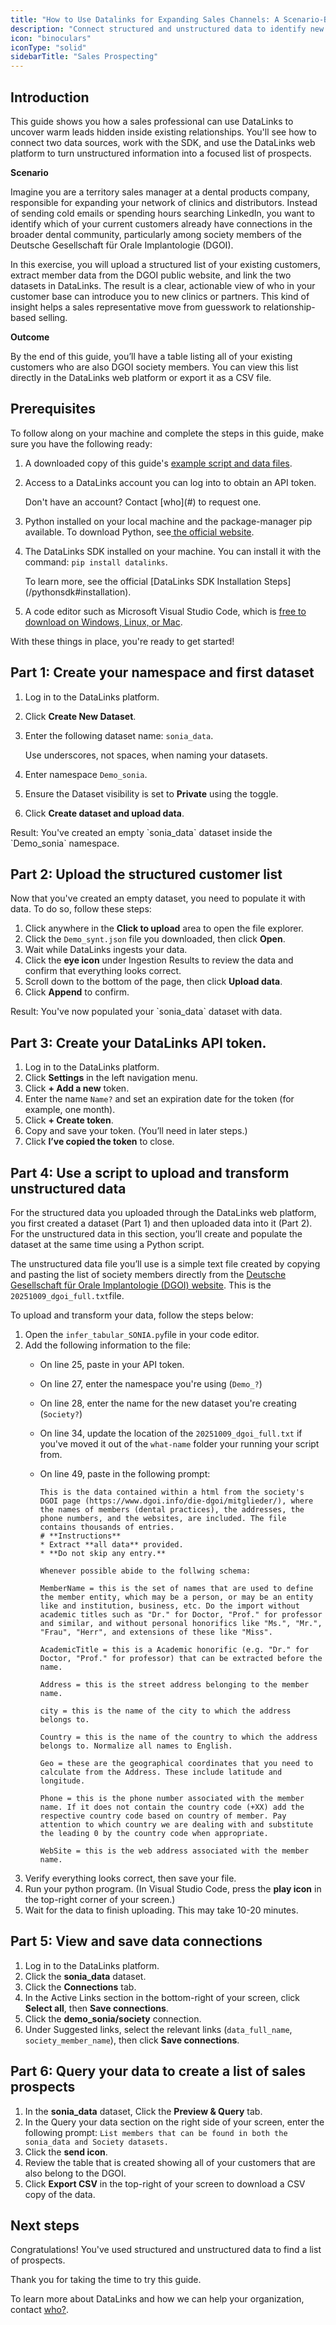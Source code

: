 ```yaml
---
title: "How to Use Datalinks for Expanding Sales Channels: A Scenario-Based Guide"
description: "Connect structured and unstructured data to identify new sales opportunities."
icon: "binoculars"
iconType: "solid"
sidebarTitle: "Sales Prospecting"
---
```


## Introduction

This guide shows you how a sales professional can use DataLinks to uncover warm leads hidden inside existing relationships. You'll see how to connect two data sources, work with the SDK, and use the DataLinks web platform to turn unstructured information into a focused list of prospects.

**Scenario**

Imagine you are a territory sales manager at a dental products company, responsible for expanding your network of clinics and distributors. Instead of sending cold emails or spending hours searching LinkedIn, you want to identify which of your current customers already have connections in the broader dental community, particularly among society members of the Deutsche Gesellschaft für Orale Implantologie (DGOI).

In this exercise, you will upload a structured list of your existing customers, extract member data from the DGOI public website, and link the two datasets in DataLinks. The result is a clear, actionable view of who in your customer base can introduce you to new clinics or partners. This kind of insight helps a sales representative move from guesswork to relationship-based selling.

**Outcome**

By the end of this guide, you’ll have a table listing all of your existing customers who are also DGOI society members. You can view this list directly in the DataLinks web platform or export it as a CSV file.

## Prerequisites

To follow along on your machine and complete the steps in this guide, make sure you have the following ready:

1. A downloaded copy of this guide's [example script and data files](#).
2. Access to a DataLinks account you can log into to obtain an API token.

   <Info>
     Don't have an account? Contact [who](#) to request one.
   </Info>
3. Python installed on your local machine and the package-manager pip available. To download Python, see[ the official website](https://www.python.org/downloads/).
4. The DataLinks SDK installed on your machine. You can install it with the command: `pip install datalinks`.

   <Info>
     To learn more, see the official [DataLinks SDK Installation Steps](/pythonsdk#installation).
   </Info>
5. A code editor such as Microsoft Visual Studio Code, which is [free to download on Windows, Linux, or Mac](https://code.visualstudio.com/download).

With these things in place, you're ready to get started!

## Part 1: Create your namespace and first dataset

1. Log in to the DataLinks platform.
2. Click **Create New Dataset**.
3. Enter the following dataset name: `sonia_data`.

   <Info>
     Use underscores, not spaces, when naming your datasets.
   </Info>
4. Enter namespace `Demo_sonia`.
5. Ensure the Dataset visibility is set to **Private** using the toggle.
6. Click **Create dataset and upload data**.

<Check>
  Result: You've created an empty `sonia_data` dataset inside the `Demo_sonia` namespace.
</Check>

## Part 2: Upload the structured customer list

Now that you've created an empty dataset, you need to populate it with data. To do so, follow these steps:

1. Click anywhere in the **Click to upload** area to open the file explorer.
2. Click the `Demo_synt.json` file you downloaded, then click **Open**.
3. Wait while DataLinks ingests your data.
4. Click the **eye icon** under Ingestion Results to review the data and confirm that everything looks correct.
5. Scroll down to the bottom of the page, then click **Upload data**.
6. Click **Append** to confirm.

<Check>
  Result: You've now populated your `sonia_data` dataset with data.
</Check>

## Part 3: Create your DataLinks API token.

1. Log in to the DataLinks platform.
2. Click **Settings** in the left navigation menu.
3. Click **\+ Add a new** token.
4. Enter the name `Name?` and set an expiration date for the token (for example, one month).
5. Click **\+ Create token**.
6. Copy and save your token. (You’ll need in later steps.)
7. Click **I’ve copied the token** to close.

## Part 4: Use a script to upload and transform unstructured data

For the structured data you uploaded through the DataLinks web platform, you first created a dataset (Part 1) and then uploaded data into it (Part 2). For the unstructured data in this section, you’ll create and populate the dataset at the same time using a Python script.

The unstructured data file you’ll use is a simple text file created by copying and pasting the list of society members directly from the [Deutsche Gesellschaft für Orale Implantologie (DGOI) website](https://www.dgoi.info/die-dgoi/mitglieder). This is the `20251009_dgoi_full.txt`file.

To upload and transform your data, follow the steps below:

1. Open the `infer_tabular_SONIA.py`file in your code editor.
1. Add the following information to the file:
   - On line 25, paste in your API token.
   - On line 27, enter the namespace you're using (`Demo_?`)
   - On line 28, enter the name for the new dataset you're creating (`Society?`)
   - On line 34, update the location of the `20251009_dgoi_full.txt` if you've moved it out of the `what-name` folder your running your script from.
   - On line 49, paste in the following prompt:

     ```
     This is the data contained within a html from the society's DGOI page (https://www.dgoi.info/die-dgoi/mitglieder/), where the names of members (dental practices), the addresses, the phone numbers, and the websites, are included. The file contains thousands of entries. 
     # **Instructions**
     * Extract **all data** provided. 
     * **Do not skip any entry.**
     
     Whenever possible abide to the follwing schema:
     
     MemberName = this is the set of names that are used to define the member entity, which may be a person, or may be an entity like and institution, business, etc. Do the import without academic titles such as "Dr." for Doctor, "Prof." for professor and similar, and without personal honorifics like "Ms.", "Mr.", "Frau", "Herr", and extensions of these like "Miss".
     
     AcademicTitle = this is a Academic honorific (e.g. "Dr." for Doctor, "Prof." for professor) that can be extracted before the name.
     
     Address = this is the street address belonging to the member name.
     
     city = this is the name of the city to which the address belongs to.
     
     Country = this is the name of the country to which the address belongs to. Normalize all names to English.
     
     Geo = these are the geographical coordinates that you need to calculate from the Address. These include latitude and longitude.
     
     Phone = this is the phone number associated with the member name. If it does not contain the country code (+XX) add the respective country code based on country of member. Pay attention to which country we are dealing with and substitute the leading 0 by the country code when appropriate.
     
     WebSite = this is the web address associated with the member name.
     ```
3. Verify everything looks correct, then save your file.
4. Run your python program. (In Visual Studio Code, press the **play icon** in the top-right corner of your screen.)
5. Wait for the data to finish uploading. This may take 10-20 minutes.

## Part 5: View and save data connections

1. Log in to the DataLinks platform.
1. Click the **sonia_data** dataset.
1. Click the **Connections** tab.
1. In the Active Links section in the bottom-right of your screen, click **Select all**, then **Save connections**.
1. Click the **demo_sonia/society** connection.
1. Under Suggested links, select the relevant links (`data_full_name`, `society_member_name`), then click **Save connections**.

## Part 6: Query your data to create a list of sales prospects

1. In the **sonia_data** dataset, Click the **Preview & Query** tab.
1. In the Query your data section on the right side of your screen, enter the following prompt: `List members that can be found in both the sonia_data and Society datasets.`
1. Click the **send icon**.
1. Review the table that is created showing all of your customers that are also belong to the DGOI.
1. Click **Export CSV** in the top-right of your screen to download a CSV copy of the data.

## Next steps

Congratulations! You've used structured and unstructured data to find a list of prospects.

Thank you for taking the time to try this guide.

To learn more about DataLinks and how we can help your organization, contact [who?](#).